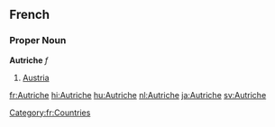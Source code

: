 ==French==
===Proper Noun===
'''Autriche''' ''f''
# [[Austria]]
[[Category:fr:Countries]]

[[fr:Autriche]]
[[hi:Autriche]]
[[hu:Autriche]]
[[nl:Autriche]]
[[ja:Autriche]]
[[sv:Autriche]]